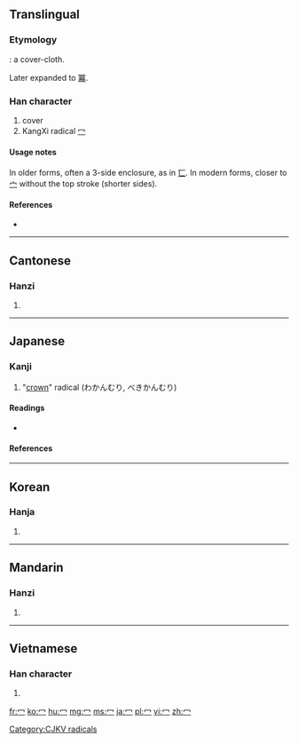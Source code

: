 {{also|宀|勹|匸}}
==Translingual==
{{stroke order|type=animate}}

===Etymology===
{{liushu|p}}: a cover-cloth.

Later expanded to [[冪]].

===Han character===
{{Han char|rn=14|rad=冖|as=00|sn=2|four=|canj=戈弓 (IN), 中弓 (LN), XX中弓 (XXLN)}}

# cover
# KangXi radical [[Index:Chinese radical/冖|冖]]

====Usage notes====
In older forms, often a 3-side enclosure, as in [[匸]]. In modern forms, closer to [[宀]] without the top stroke (shorter sides).

====References====
* {{Han ref|kx=0130.120|dkj=01565|dj=0292.120|hdz=10302.140|uh=5196|ud=20886}}

----

==Cantonese==

===Hanzi===
{{yue-hanzi|jyut=|y=mik6}}

# {{defn|lang=yue|sort=冖00}}

----

==Japanese==

===Kanji===
{{ja-kanji|grade=r|rs=冖00}}

# "[[crown]]" radical (わかんむり, べきかんむり)

====Readings====
* {{ja-readings|kanon=[[べき]] (beki)|goon=[[みゃく]] (myaku)|kun=[[おおう]] (oou)}}

====References====
{{ja-kref
|jis= 514C 
|ku= 4944 
|shift= 996b
|euc= D1CC
|freq= ''radical''
|nelson=''not listed'' 
|newnelson= 398
|halpern= 3353 
|kld= ''not listed''
|heisig= ''not listed''
|tuttle= 2i0.1
}}

----

==Korean==

===Hanja===
{{ko-hanja|hangeul=멱|rv=myeok|mr=myŏk}}

# {{defn|lang=ko|sort=冖00}}

[[Category:CJKV radicals]]

----

==Mandarin==

===Hanzi===
{{cmn-hanzi|pin=[[mì]] ([[mi4]])|wg=mi<sup>4</sup>}}

# {{defn|lang=cmn|sort=冖00}}

----

==Vietnamese==

===Han character===
{{vi-hantu|[[mịch]]|rs=冖00}}

# {{defn|lang=vi|sort=冖00}}

[[fr:冖]]
[[ko:冖]]
[[hu:冖]]
[[mg:冖]]
[[ms:冖]]
[[ja:冖]]
[[pl:冖]]
[[vi:冖]]
[[zh:冖]]